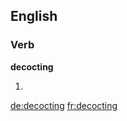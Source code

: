 ==English==

===Verb===
'''decocting'''

# {{present participle of|[[decoct]]}}

[[de:decocting]]
[[fr:decocting]]